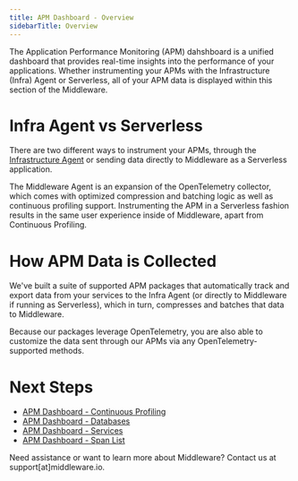 ---
title: APM Dashboard - Overview
sidebarTitle: Overview
---

The Application Performance Monitoring (APM) dahshboard is a unified dashboard that provides real-time insights into the performance of your applications. Whether instrumenting your APMs with the Infrastructure (Infra) Agent or Serverless, all of your APM data is displayed within this section of the Middleware.

# Infra Agent vs Serverless

There are two different ways to instrument your APMs, through the [Infrastructure Agent]() or sending data directly to Middleware as a Serverless application.

The Middleware Agent is an expansion of the OpenTelemetry collector, which comes with optimized compression and batching logic as well as continuous profiling support. Instrumenting the APM in a Serverless fashion results in the same user experience inside of Middleware, apart from Continuous Profiling. 

# How APM Data is Collected

We've built a suite of supported APM packages that automatically track and export data from your services to the Infra Agent (or directly to Middleware if running as Serverless), which in turn, compresses and batches that data to Middleware.

Because our packages leverage OpenTelemetry, you are also able to customize the data sent through our APMs via any OpenTelemetry-supported methods.

# Next Steps

- [APM Dashboard - Continuous Profiling]()
- [APM Dashboard - Databases]()
- [APM Dashboard - Services]() 
- [APM Dashboard - Span List]()

<Note> Need assistance or want to learn more about Middleware? Contact us at support[at]middleware.io. </Note>